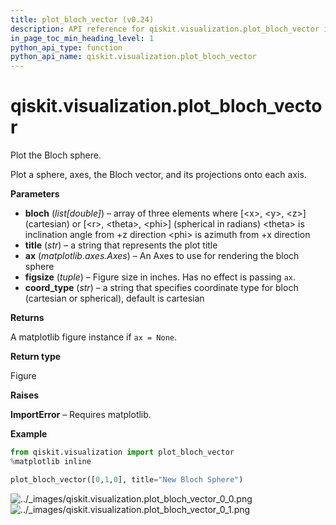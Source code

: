 ```yaml
---
title: plot_bloch_vector (v0.24)
description: API reference for qiskit.visualization.plot_bloch_vector in qiskit v0.24
in_page_toc_min_heading_level: 1
python_api_type: function
python_api_name: qiskit.visualization.plot_bloch_vector
---
```


<span id="qiskit-visualization-plot-bloch-vector" />

# qiskit.visualization.plot\_bloch\_vector

<Function id="qiskit.visualization.plot_bloch_vector" isDedicatedPage={true} github="https://github.com/qiskit/qiskit/tree/stable/0.16/qiskit/visualization/state_visualization.py" signature="plot_bloch_vector(bloch, title='', ax=None, figsize=None, coord_type='cartesian')">
  Plot the Bloch sphere.

  Plot a sphere, axes, the Bloch vector, and its projections onto each axis.

  **Parameters**

  *   **bloch** (*list\[double]*) – array of three elements where \[\<x>, \<y>, \<z>] (cartesian) or \[\<r>, \<theta>, \<phi>] (spherical in radians) \<theta> is inclination angle from +z direction \<phi> is azimuth from +x direction
  *   **title** (*str*) – a string that represents the plot title
  *   **ax** (*matplotlib.axes.Axes*) – An Axes to use for rendering the bloch sphere
  *   **figsize** (*tuple*) – Figure size in inches. Has no effect is passing `ax`.
  *   **coord\_type** (*str*) – a string that specifies coordinate type for bloch (cartesian or spherical), default is cartesian

  **Returns**

  A matplotlib figure instance if `ax = None`.

  **Return type**

  Figure

  **Raises**

  **ImportError** – Requires matplotlib.

  **Example**

  ```python
  from qiskit.visualization import plot_bloch_vector
  %matplotlib inline

  plot_bloch_vector([0,1,0], title="New Bloch Sphere")
  ```

  ![../\_images/qiskit.visualization.plot\_bloch\_vector\_0\_0.png](/docs/images/api/qiskit/0.24/qiskit.visualization.plot_bloch_vector_0_0.avif) ![../\_images/qiskit.visualization.plot\_bloch\_vector\_0\_1.png](/docs/images/api/qiskit/0.24/qiskit.visualization.plot_bloch_vector_0_1.avif)
</Function>

